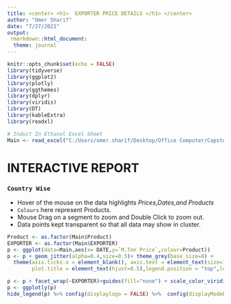 ```yaml
---
title: <center> <h1>  EXPORTER PRICE DETAILS </h1> </center>
author: "Omer Sharif"
date: "7/27/2021"
output: 
 rmarkdown::html_document:
  theme: journal
---
```



```r
knitr::opts_chunk$set(echo = FALSE)
library(tidyverse)
library(ggplot2)
library(plotly)
library(ggthemes)
library(dplyr)
library(viridis)
library(DT)
library(kableExtra)
library(readxl)

# Induct In Ethanol Excel Sheet
Main <- read_excel("C:/Users/omer.sharif/Desktop/Office Computer/Capstone/R Codes/Ethanol Dashboard/Jun 2021/Main.xlsm")
```

# INTERACTIVE REPORT

### `Country Wise`

* Hover of the mouse on the data highlights _Prices,Dates,and Products_ 
* `Colours` here represent Products.
* Mouse Drag on a segment to zoom and Double Click to zoom out.
* Data points kept transparent so that all data may show in cluster.


```r

Product <- as.factor(Main$Product)
EXPORTER <- as.factor(Main$EXPORTER)
p <- ggplot(data=Main,aes(x= DATE,y=`M.Ton Price`,colour=Product)) 
p <- p + geom_jitter(alpha=0.4,size=0.5)+ theme_grey(base_size=8) +
  theme(axis.ticks.x = element_blank(), axis.text = element_text(size=7),
        plot.title = element_text(hjust=0.5),legend.position = "top",legend.key.size = unit(0.5,'cm')) + labs(x="",y="",title="COUNTRY WISE ETHANOL PRICE PER METRIC TON TREND - YEAR 2017 to YEAR 2021")

p <- p + facet_wrap(~EXPORTER)+guides(fill="none") + scale_color_viridis_d()
p <- ggplotly(p)
hide_legend(p) %>% config(displaylogo = FALSE) %>%  config(displayModeBar = FALSE) 

```
